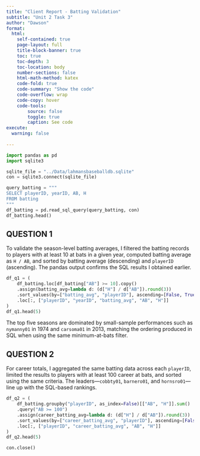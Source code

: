 ```yaml
---
title: "Client Report - Batting Validation"
subtitle: "Unit 2 Task 3"
author: "Dawson"
format:
  html:
    self-contained: true
    page-layout: full
    title-block-banner: true
    toc: true
    toc-depth: 3
    toc-location: body
    number-sections: false
    html-math-method: katex
    code-fold: true
    code-summary: "Show the code"
    code-overflow: wrap
    code-copy: hover
    code-tools:
        source: false
        toggle: true
        caption: See code
execute: 
  warning: false
    
---
```


```python
import pandas as pd
import sqlite3

sqlite_file = "../Data/lahmansbaseballdb.sqlite"
con = sqlite3.connect(sqlite_file)
```

```python
query_batting = """
SELECT playerID, yearID, AB, H
FROM batting
"""
df_batting = pd.read_sql_query(query_batting, con)
df_batting.head()
```

## QUESTION 1

To validate the season-level batting averages, I filtered the batting records to players with at least 10 at bats in a given year, computed batting average as `H / AB`, and sorted by batting average (descending) and `playerID` (ascending). The pandas output confirms the SQL results I obtained earlier.

```python
df_q1 = (
    df_batting.loc[df_batting["AB"] >= 10].copy()
    .assign(batting_avg=lambda d: (d["H"] / d["AB"]).round(3))
    .sort_values(by=["batting_avg", "playerID"], ascending=[False, True])
    .loc[:, ["playerID", "yearID", "batting_avg", "AB", "H"]]
)
df_q1.head(5)
```

The top five seasons are dominated by small-sample performances such as `nymanny01` in 1974 and `carsoma01` in 2013, matching the ordering produced in SQL when using the same minimum-at-bats filter.

## QUESTION 2

For career totals, I aggregated the same batting data across each `playerID`, limited the results to players with at least 100 career at bats, and sorted using the same criteria. The leaders—`cobbty01`, `barnero01`, and `hornsro01`—line up with the SQL-based rankings.

```python
df_q2 = (
    df_batting.groupby("playerID", as_index=False)[["AB", "H"]].sum()
    .query("AB >= 100")
    .assign(career_batting_avg=lambda d: (d["H"] / d["AB"]).round(3))
    .sort_values(by=["career_batting_avg", "playerID"], ascending=[False, True])
    .loc[:, ["playerID", "career_batting_avg", "AB", "H"]]
)
df_q2.head(5)
```

```python
con.close()
```


